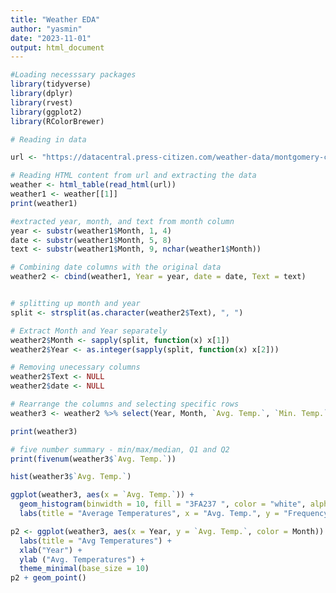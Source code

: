 ```yaml
---
title: "Weather EDA"
author: "yasmin"
date: "2023-11-01"
output: html_document
---
```


```r
#Loading necesssary packages 
library(tidyverse)
library(dplyr)
library(rvest)
library(ggplot2)
library(RColorBrewer)

```

```r
# Reading in data 

url <- "https://datacentral.press-citizen.com/weather-data/montgomery-county/24031/2023-09-01/table/"

# Reading HTML content from url and extracting the data 
weather <- html_table(read_html(url))
weather1 <- weather[[1]]
print(weather1)

```


```r
#extracted year, month, and text from month column
year <- substr(weather1$Month, 1, 4)
date <- substr(weather1$Month, 5, 8)
text <- substr(weather1$Month, 9, nchar(weather1$Month))

# Combining date columns with the original data 
weather2 <- cbind(weather1, Year = year, date = date, Text = text)


# splitting up month and year
split <- strsplit(as.character(weather2$Text), ", ")

# Extract Month and Year separately
weather2$Month <- sapply(split, function(x) x[1])
weather2$Year <- as.integer(sapply(split, function(x) x[2]))

# Removing unecessary columns 
weather2$Text <- NULL
weather2$date <- NULL

# Rearrange the columns and selecting specific rows 
weather3 <- weather2 %>% select(Year, Month, `Avg. Temp.`, `Min. Temp.`, `Max. Temp.`, `Precipitation`, `Heating Degree Days`, `Cooling Degree Days`) %>%filter(Year > 1999)

print(weather3)
```


```r
# five number summary - min/max/median, Q1 and Q2
print(fivenum(weather3$`Avg. Temp.`))
```

```r
hist(weather3$`Avg. Temp.`)
```


```r
ggplot(weather3, aes(x = `Avg. Temp.`)) +
  geom_histogram(binwidth = 10, fill = "3FA237 ", color = "white", alpha = 0.5) +
  labs(title = "Average Temperatures", x = "Avg. Temp.", y = "Frequency")

```

```r
p2 <- ggplot(weather3, aes(x = Year, y = `Avg. Temp.`, color = Month)) +
  labs(title = "Avg Temperatures") +
  xlab("Year") +
  ylab ("Avg. Temperatures") +
  theme_minimal(base_size = 10)
p2 + geom_point() 
```


